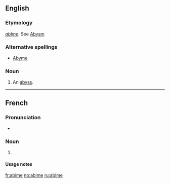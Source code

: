 ==English==

===Etymology===
{{etyl|fr|en}} ''[[abîme]]''. See [[Abysm]]

===Alternative spellings===
*[[Abyme]]

===Noun===
{{en-noun}}

# {{obsolete}} An [[abyss]].
----
==French==
===Pronunciation===
* {{audio|Fr-abime-fr FR-Paris.ogg|Audio (Paris)}}

===Noun===
{{fr-noun|m}}
# {{alternative form of|abîme|lang=fr}}

====Usage notes====
{{1990}}

[[fr:abime]]
[[no:abime]]
[[ru:abime]]
